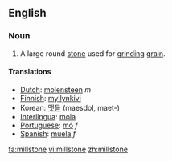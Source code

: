 ==English==
===Noun===
{{en-noun}}

# A large round [[stone]] used for [[grind]]ing [[grain]].

====Translations====
*[[Dutch]]: [[molensteen]] ''m''
*[[Finnish]]: [[myllynkivi]]
*Korean: [[맷돌]] (maesdol, maet-)
*[[Interlingua]]: [[mola]]
*[[Portuguese]]: [[mó]] ''f''
*[[Spanish]]: [[muela]] ''f''

[[fa:millstone]]
[[vi:millstone]]
[[zh:millstone]]